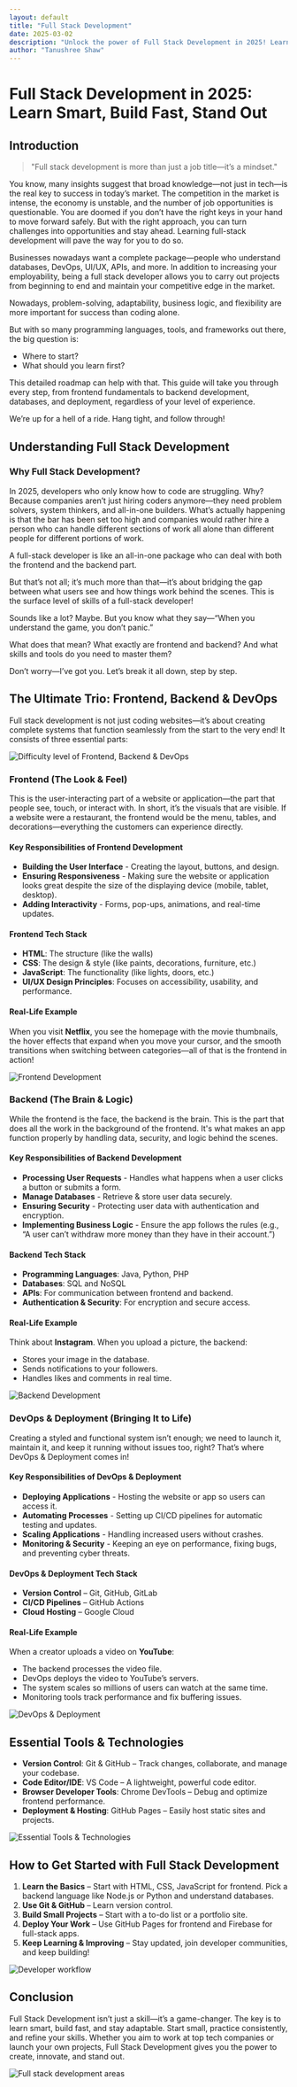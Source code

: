 ```yaml
---
layout: default
title: "Full Stack Development"
date: 2025-03-02
description: "Unlock the power of Full Stack Development in 2025! Learn the essential skills, tools, and strategies to build, optimize, and deploy complete applications."
author: "Tanushree Shaw"
---
```

# Full Stack Development in 2025: Learn Smart, Build Fast, Stand Out

## Introduction
> "Full stack development is more than just a job title—it’s a mindset."

You know, many insights suggest that broad knowledge—not just in tech—is the real key to success in today’s market. The competition in the market is intense, the economy is unstable, and the number of job opportunities is questionable. You are doomed if you don’t have the right keys in your hand to move forward safely. But with the right approach, you can turn challenges into opportunities and stay ahead. Learning full-stack development will pave the way for you to do so.

Businesses nowadays want a complete package—people who understand databases, DevOps, UI/UX, APIs, and more. In addition to increasing your employability, being a full stack developer allows you to carry out projects from beginning to end and maintain your competitive edge in the market.

Nowadays, problem-solving, adaptability, business logic, and flexibility are more important for success than coding alone.

But with so many programming languages, tools, and frameworks out there, the big question is:
- Where to start?
- What should you learn first?

This detailed roadmap can help with that. This guide will take you through every step, from frontend fundamentals to backend development, databases, and deployment, regardless of your level of experience.

We’re up for a hell of a ride. Hang tight, and follow through!


## Understanding Full Stack Development

### Why Full Stack Development?

In 2025, developers who only know how to code are struggling. Why? Because companies aren’t just hiring coders anymore—they need problem solvers, system thinkers, and all-in-one builders. What’s actually happening is that the bar has been set too high and companies would rather hire a person who can handle different sections of work all alone than different people for different portions of work.

A full-stack developer is like an all-in-one package who can deal with both the frontend and the backend part.

But that’s not all; it’s much more than that—it’s about bridging the gap between what users see and how things work behind the scenes. This is the surface level of skills of a full-stack developer!

Sounds like a lot? Maybe. But you know what they say—“When you understand the game, you don’t panic.”

What does that mean? What exactly are frontend and backend? And what skills and tools do you need to master them?

Don’t worry—I’ve got you. Let’s break it all down, step by step.


## The Ultimate Trio: Frontend, Backend & DevOps

Full stack development is not just coding websites—it’s about creating complete systems that function seamlessly from the start to the very end! It consists of three essential parts:

![Difficulty level of Frontend, Backend & DevOps](./blog-assets/difficulty-levels-og-the-trio.png)

### **Frontend (The Look & Feel)**
This is the user-interacting part of a website or application—the part that people see, touch, or interact with. In short, it’s the visuals that are visible. If a website were a restaurant, the frontend would be the menu, tables, and decorations—everything the customers can experience directly.

#### **Key Responsibilities of Frontend Development**
- **Building the User Interface** - Creating the layout, buttons, and design.
- **Ensuring Responsiveness** - Making sure the website or application looks great despite the size of the displaying device (mobile, tablet, desktop).
- **Adding Interactivity** - Forms, pop-ups, animations, and real-time updates.

#### **Frontend Tech Stack**
- **HTML**: The structure (like the walls)
- **CSS**: The design & style (like paints, decorations, furniture, etc.)
- **JavaScript**: The functionality (like lights, doors, etc.)
- **UI/UX Design Principles**: Focuses on accessibility, usability, and performance.

#### **Real-Life Example**
When you visit **Netflix**, you see the homepage with the movie thumbnails, the hover effects that expand when you move your cursor, and the smooth transitions when switching between categories—all of that is the frontend in action!

![Frontend Development](./blog-assets/frontend.png)



### **Backend (The Brain & Logic)**
While the frontend is the face, the backend is the brain. This is the part that does all the work in the background of the frontend. It's what makes an app function properly by handling data, security, and logic behind the scenes.

#### **Key Responsibilities of Backend Development**
- **Processing User Requests** - Handles what happens when a user clicks a button or submits a form.
- **Manage Databases** - Retrieve & store user data securely.
- **Ensuring Security** - Protecting user data with authentication and encryption.
- **Implementing Business Logic** - Ensure the app follows the rules (e.g., “A user can’t withdraw more money than they have in their account.”)

#### **Backend Tech Stack**
- **Programming Languages**: Java, Python, PHP
- **Databases**: SQL and NoSQL
- **APIs**: For communication between frontend and backend.
- **Authentication & Security**: For encryption and secure access.

#### **Real-Life Example**
Think about **Instagram**. When you upload a picture, the backend:
- Stores your image in the database.
- Sends notifications to your followers.
- Handles likes and comments in real time.

![Backend Development](./blog-assets/backend.png)



### **DevOps & Deployment (Bringing It to Life)**
Creating a styled and functional system isn’t enough; we need to launch it, maintain it, and keep it running without issues too, right? That’s where DevOps & Deployment comes in!

#### **Key Responsibilities of DevOps & Deployment**
- **Deploying Applications** - Hosting the website or app so users can access it.
- **Automating Processes** - Setting up CI/CD pipelines for automatic testing and updates.
- **Scaling Applications** - Handling increased users without crashes.
- **Monitoring & Security** - Keeping an eye on performance, fixing bugs, and preventing cyber threats.

#### **DevOps & Deployment Tech Stack**
- **Version Control** – Git, GitHub, GitLab
- **CI/CD Pipelines** – GitHub Actions
- **Cloud Hosting** – Google Cloud

#### **Real-Life Example**
When a creator uploads a video on **YouTube**:
- The backend processes the video file.
- DevOps deploys the video to YouTube’s servers.
- The system scales so millions of users can watch at the same time.
- Monitoring tools track performance and fix buffering issues.

![DevOps & Deployment](./blog-assets/devOps-process.png)



## Essential Tools & Technologies
- **Version Control**: Git & GitHub – Track changes, collaborate, and manage your codebase.
- **Code Editor/IDE**: VS Code – A lightweight, powerful code editor.
- **Browser Developer Tools**: Chrome DevTools – Debug and optimize frontend performance.
- **Deployment & Hosting**: GitHub Pages – Easily host static sites and projects.

![Essential Tools & Technologies](./blog-assets/essential-tools-for-full-stack-dev.png)



## How to Get Started with Full Stack Development
1. **Learn the Basics** – Start with HTML, CSS, JavaScript for frontend. Pick a backend language like Node.js or Python and understand databases.
2. **Use Git & GitHub** – Learn version control.
3. **Build Small Projects** – Start with a to-do list or a portfolio site.
4. **Deploy Your Work** – Use GitHub Pages for frontend and Firebase for full-stack apps.
5. **Keep Learning & Improving** – Stay updated, join developer communities, and keep building!

![Developer workflow](./blog-assets/developer-workflow.png)



## Conclusion


Full Stack Development isn’t just a skill—it’s a game-changer. The key is to learn smart, build fast, and stay adaptable. Start small, practice consistently, and refine your skills. Whether you aim to work at top tech companies or launch your own projects, Full Stack Development gives you the power to create, innovate, and stand out.

![Full stack development areas](./blog-assets/Full-stack%20dev%20areas.png)
